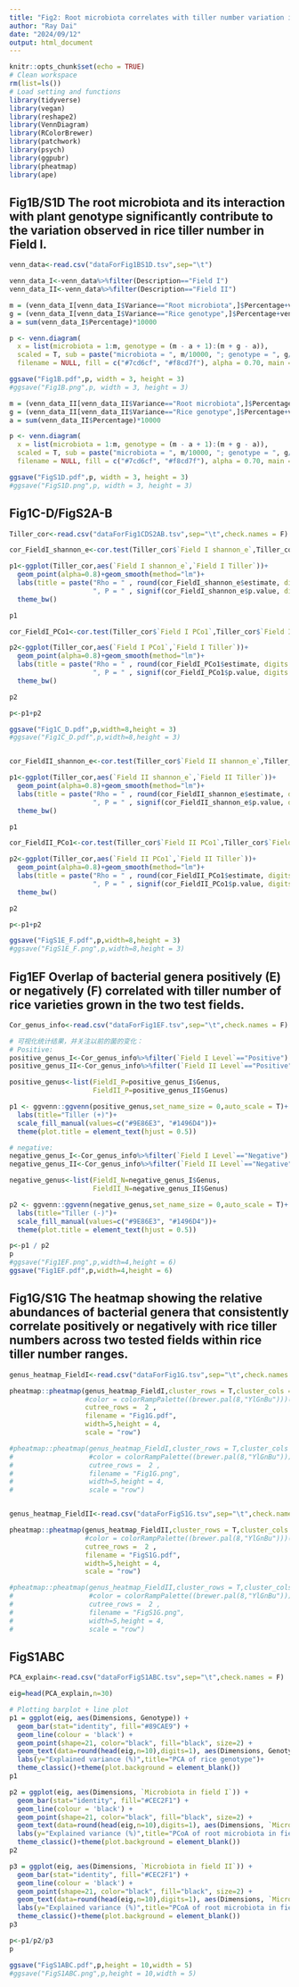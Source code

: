 ---
title: "Fig2: Root microbiota correlates with tiller number variation in a field-grown rice population"
author: "Ray Dai"
date: "2024/09/12"
output: html_document
---

```{r setup, include=FALSE}
knitr::opts_chunk$set(echo = TRUE)
# Clean workspace
rm(list=ls()) 
# Load setting and functions
library(tidyverse)
library(vegan)
library(reshape2)
library(VennDiagram)
library(RColorBrewer)
library(patchwork)
library(psych)
library(ggpubr)
library(pheatmap)
library(ape)
```

## Fig1B/S1D The root microbiota and its interaction with plant genotype significantly contribute to the variation observed in rice tiller number in Field I. 

```{r}
venn_data<-read.csv("dataForFig1BS1D.tsv",sep="\t")

venn_data_I<-venn_data%>%filter(Description=="Field I")
venn_data_II<-venn_data%>%filter(Description=="Field II")

m = (venn_data_I[venn_data_I$Variance=="Root microbiota",]$Percentage+venn_data_I[venn_data_I$Variance=="Intersection",]$Percentage)*10000
g = (venn_data_I[venn_data_I$Variance=="Rice genotype",]$Percentage+venn_data_I[venn_data_I$Variance=="Intersection",]$Percentage)*10000
a = sum(venn_data_I$Percentage)*10000

p <- venn.diagram(
  x = list(microbiota = 1:m, genotype = (m - a + 1):(m + g - a)),
  scaled = T, sub = paste("microbiota = ", m/10000, "; genotype = ", g/10000, "; All = ", a/10000, sep = ""), cex = 0,
  filename = NULL, fill = c("#7cd6cf", "#f8cd7f"), alpha = 0.70, main = "Field I")

ggsave("Fig1B.pdf",p, width = 3, height = 3)
#ggsave("Fig1B.png",p, width = 3, height = 3)

m = (venn_data_II[venn_data_II$Variance=="Root microbiota",]$Percentage+venn_data_II[venn_data_II$Variance=="Intersection",]$Percentage)*10000
g = (venn_data_II[venn_data_II$Variance=="Rice genotype",]$Percentage+venn_data_II[venn_data_II$Variance=="Intersection",]$Percentage)*10000
a = sum(venn_data_II$Percentage)*10000

p <- venn.diagram(
  x = list(microbiota = 1:m, genotype = (m - a + 1):(m + g - a)),
  scaled = T, sub = paste("microbiota = ", m/10000, "; genotype = ", g/10000, "; All = ", a/10000, sep = ""), cex = 0,
  filename = NULL, fill = c("#7cd6cf", "#f8cd7f"), alpha = 0.70, main = "Field II")

ggsave("FigS1D.pdf",p, width = 3, height = 3)
#ggsave("FigS1D.png",p, width = 3, height = 3)
```

## Fig1C-D/FigS2A-B

```{r}
Tiller_cor<-read.csv("dataForFig1CDS2AB.tsv",sep="\t",check.names = F)

cor_FieldI_shannon_e<-cor.test(Tiller_cor$`Field I shannon_e`,Tiller_cor$`Field I Tiller`,method="spearman")

p1<-ggplot(Tiller_cor,aes(`Field I shannon_e`,`Field I Tiller`))+
  geom_point(alpha=0.8)+geom_smooth(method="lm")+
  labs(title = paste("Rho = " , round(cor_FieldI_shannon_e$estimate, digits = 2),
                     ", P = " , signif(cor_FieldI_shannon_e$p.value, digits = 2) , sep = ""))+
  theme_bw()

p1

cor_FieldI_PCo1<-cor.test(Tiller_cor$`Field I PCo1`,Tiller_cor$`Field I Tiller`,method="spearman")

p2<-ggplot(Tiller_cor,aes(`Field I PCo1`,`Field I Tiller`))+
  geom_point(alpha=0.8)+geom_smooth(method="lm")+
  labs(title = paste("Rho = " , round(cor_FieldI_PCo1$estimate, digits = 2),
                     ", P = " , signif(cor_FieldI_PCo1$p.value, digits = 2) , sep = ""))+
  theme_bw()

p2

p<-p1+p2

ggsave("Fig1C_D.pdf",p,width=8,height = 3)
#ggsave("Fig1C_D.pdf",p,width=8,height = 3)


cor_FieldII_shannon_e<-cor.test(Tiller_cor$`Field II shannon_e`,Tiller_cor$`Field II Tiller`,method="spearman")

p1<-ggplot(Tiller_cor,aes(`Field II shannon_e`,`Field II Tiller`))+
  geom_point(alpha=0.8)+geom_smooth(method="lm")+
  labs(title = paste("Rho = " , round(cor_FieldII_shannon_e$estimate, digits = 2),
                     ", P = " , signif(cor_FieldII_shannon_e$p.value, digits = 2) , sep = ""))+
  theme_bw()

p1

cor_FieldII_PCo1<-cor.test(Tiller_cor$`Field II PCo1`,Tiller_cor$`Field II Tiller`,method="spearman")

p2<-ggplot(Tiller_cor,aes(`Field II PCo1`,`Field II Tiller`))+
  geom_point(alpha=0.8)+geom_smooth(method="lm")+
  labs(title = paste("Rho = " , round(cor_FieldII_PCo1$estimate, digits = 2),
                     ", P = " , signif(cor_FieldII_PCo1$p.value, digits = 2) , sep = ""))+
  theme_bw()

p2

p<-p1+p2

ggsave("FigS1E_F.pdf",p,width=8,height = 3)
#ggsave("FigS1E_F.png",p,width=8,height = 3)
```

## Fig1EF Overlap of bacterial genera positively (E) or negatively (F) correlated with tiller number of rice varieties grown in the two test fields.

```{r}
Cor_genus_info<-read.csv("dataForFig1EF.tsv",sep="\t",check.names = F)

# 可视化统计结果，并关注以前的菌的变化：
# Positive:
positive_genus_I<-Cor_genus_info%>%filter(`Field I Level`=="Positive")
positive_genus_II<-Cor_genus_info%>%filter(`Field II Level`=="Positive")

positive_genus<-list(FieldI_P=positive_genus_I$Genus,
                     FieldII_P=positive_genus_II$Genus)

p1 <- ggvenn::ggvenn(positive_genus,set_name_size = 0,auto_scale = T)+
  labs(title="Tiller (+)")+
  scale_fill_manual(values=c("#9E86E3", "#1496D4"))+
  theme(plot.title = element_text(hjust = 0.5))

# negative:
negative_genus_I<-Cor_genus_info%>%filter(`Field I Level`=="Negative")
negative_genus_II<-Cor_genus_info%>%filter(`Field II Level`=="Negative")

negative_genus<-list(FieldI_N=negative_genus_I$Genus,
                     FieldII_N=negative_genus_II$Genus)

p2 <- ggvenn::ggvenn(negative_genus,set_name_size = 0,auto_scale = T)+
  labs(title="Tiller (-)")+
  scale_fill_manual(values=c("#9E86E3", "#1496D4"))+
  theme(plot.title = element_text(hjust = 0.5))

p<-p1 / p2
p
#ggsave("Fig1EF.png",p,width=4,height = 6)
ggsave("Fig1EF.pdf",p,width=4,height = 6)

```

## Fig1G/S1G The heatmap showing the relative abundances of bacterial genera that consistently correlate positively or negatively with rice tiller numbers across two tested fields within rice tiller number ranges.

```{r}
genus_heatmap_FieldI<-read.csv("dataForFig1G.tsv",sep="\t",check.names = F)

pheatmap::pheatmap(genus_heatmap_FieldI,cluster_rows = T,cluster_cols = F,
                   #color = colorRampPalette((brewer.pal(8,"YlGnBu")))(100),
                   cutree_rows =  2 ,
                   filename = "Fig1G.pdf",
                   width=5,height = 4,
                   scale = "row")

#pheatmap::pheatmap(genus_heatmap_FieldI,cluster_rows = T,cluster_cols = F,
#                   #color = colorRampPalette((brewer.pal(8,"YlGnBu")))(100),
#                   cutree_rows =  2 ,
#                   filename = "Fig1G.png",
#                   width=5,height = 4,
#                   scale = "row")


genus_heatmap_FieldII<-read.csv("dataForFigS1G.tsv",sep="\t",check.names = F)

pheatmap::pheatmap(genus_heatmap_FieldII,cluster_rows = T,cluster_cols = F,
                   #color = colorRampPalette((brewer.pal(8,"YlGnBu")))(100),
                   cutree_rows =  2 ,
                   filename = "FigS1G.pdf",
                   width=5,height = 4,
                   scale = "row")

#pheatmap::pheatmap(genus_heatmap_FieldII,cluster_rows = T,cluster_cols = F,
#                   #color = colorRampPalette((brewer.pal(8,"YlGnBu")))(100),
#                   cutree_rows =  2 ,
#                   filename = "FigS1G.png",
#                   width=5,height = 4,
#                   scale = "row")
```

## FigS1ABC

```{r}
PCA_explain<-read.csv("dataForFigS1ABC.tsv",sep="\t",check.names = F)

eig=head(PCA_explain,n=30)

# Plotting barplot + line plot
p1 = ggplot(eig, aes(Dimensions, Genotype)) + 
  geom_bar(stat="identity", fill="#89CAE9") +
  geom_line(colour = 'black') + 
  geom_point(shape=21, color="black", fill="black", size=2) +
  geom_text(data=round(head(eig,n=10),digits=1), aes(Dimensions, Genotype, label=Genotype),hjust = 0, nudge_x = 0.05, vjust = 0, nudge_y = 0.2) + 
  labs(y="Explained variance (%)",title="PCA of rice genotype")+
  theme_classic()+theme(plot.background = element_blank())
p1

p2 = ggplot(eig, aes(Dimensions, `Microbiota in field I`)) + 
  geom_bar(stat="identity", fill="#CEC2F1") +
  geom_line(colour = 'black') + 
  geom_point(shape=21, color="black", fill="black", size=2) +
  geom_text(data=round(head(eig,n=10),digits=1), aes(Dimensions, `Microbiota in field I`, label=`Microbiota in field I`),hjust = 0, nudge_x = 0.05, vjust = 0, nudge_y = 0.2) + 
  labs(y="Explained variance (%)",title="PCoA of root microbiota in field I")+
  theme_classic()+theme(plot.background = element_blank())
p2

p3 = ggplot(eig, aes(Dimensions, `Microbiota in field II`)) + 
  geom_bar(stat="identity", fill="#CEC2F1") +
  geom_line(colour = 'black') + 
  geom_point(shape=21, color="black", fill="black", size=2) +
  geom_text(data=round(head(eig,n=10),digits=1), aes(Dimensions, `Microbiota in field II`, label=`Microbiota in field II`),hjust = 0, nudge_x = 0.05, vjust = 0, nudge_y = 0.2) + 
  labs(y="Explained variance (%)",title="PCoA of root microbiota in field II")+
  theme_classic()+theme(plot.background = element_blank())
p3

p<-p1/p2/p3
p

ggsave("FigS1ABC.pdf",p,height = 10,width = 5)
#ggsave("FigS1ABC.png",p,height = 10,width = 5)

```

